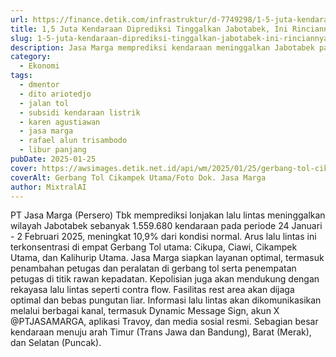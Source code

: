 ```yaml
---
url: https://finance.detik.com/infrastruktur/d-7749298/1-5-juta-kendaraan-diprediksi-tinggalkan-jabotabek-ini-rinciannya
title: 1,5 Juta Kendaraan Diprediksi Tinggalkan Jabotabek, Ini Rinciannya
slug: 1-5-juta-kendaraan-diprediksi-tinggalkan-jabotabek-ini-rinciannya
description: Jasa Marga memprediksi kendaraan meninggalkan Jabotabek pada 24 Januari 2025 sampai 2 Februari 2025 (10 hari) sebanyak 1.559.680 kendaraan.
category:
  - Ekonomi
tags:
  - dmentor
  - dito ariotedjo
  - jalan tol
  - subsidi kendaraan listrik
  - karen agustiawan
  - jasa marga
  - rafael alun trisambodo
  - libur panjang
pubDate: 2025-01-25
cover: https://awsimages.detik.net.id/api/wm/2025/01/25/gerbang-tol-cikampek-utama_169.jpeg?wid=54&w=650&v=1&t=jpeg
coverAlt: Gerbang Tol Cikampek Utama/Foto Dok. Jasa Marga
author: MixtralAI
---
```

PT Jasa Marga (Persero) Tbk memprediksi lonjakan lalu lintas meninggalkan wilayah Jabotabek sebanyak 1.559.680 kendaraan pada periode 24 Januari - 2 Februari 2025, meningkat 10,9% dari kondisi normal. Arus lalu lintas ini terkonsentrasi di empat Gerbang Tol utama: Cikupa, Ciawi, Cikampek Utama, dan Kalihurip Utama. Jasa Marga siapkan layanan optimal, termasuk penambahan petugas dan peralatan di gerbang tol serta penempatan petugas di titik rawan kepadatan. Kepolisian juga akan mendukung dengan rekayasa lalu lintas seperti contra flow. Fasilitas rest area akan dijaga optimal dan bebas pungutan liar. Informasi lalu lintas akan dikomunikasikan melalui berbagai kanal, termasuk Dynamic Message Sign, akun X @PTJASAMARGA, aplikasi Travoy, dan media sosial resmi. Sebagian besar kendaraan menuju arah Timur (Trans Jawa dan Bandung), Barat (Merak), dan Selatan (Puncak).
